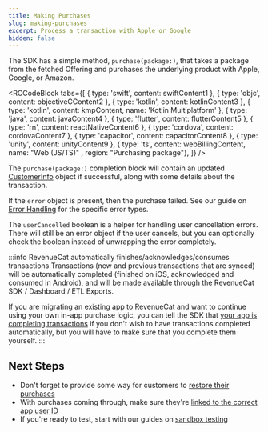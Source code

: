 ```yaml
---
title: Making Purchases
slug: making-purchases
excerpt: Process a transaction with Apple or Google
hidden: false
---
```

The SDK has a simple method, `purchase(package:)`, that takes a package from the fetched Offering and purchases the underlying product with Apple, Google, or Amazon.


<RCCodeBlock tabs={[
    { type: 'swift', content: swiftContent1 },
    { type: 'objc', content: objectiveCContent2 },
    { type: 'kotlin', content: kotlinContent3 },
    { type: 'kotlin', content: kmpContent, name: 'Kotlin Multiplatform' },
    { type: 'java', content: javaContent4 },
    { type: 'flutter', content: flutterContent5 },
    { type: 'rn', content: reactNativeContent6 },
    { type: 'cordova', content: cordovaContent7 },
    { type: 'capacitor', content: capacitorContent8 },
    { type: 'unity', content: unityContent9 },
    { type: 'ts', content: webBillingContent, name: "Web (JS/TS)" , region: "Purchasing package"},
]} />

The `purchase(package:)` completion block will contain an updated [CustomerInfo](/customers/customer-info) object if successful, along with some details about the transaction.

If the `error` object is present, then the purchase failed. See our guide on [Error Handling](/test-and-launch/errors) for the specific error types.

The `userCancelled` boolean is a helper for handling user cancellation errors. There will still be an error object if the user cancels, but you can optionally check the boolean instead of unwrapping the error completely.

:::info RevenueCat automatically finishes/acknowledges/consumes transactions
Transactions (new and previous transactions that are synced) will be automatically completed (finished on iOS, acknowledged and consumed in Android), and will be made available through the RevenueCat SDK / Dashboard / ETL Exports.

If you are migrating an existing app to RevenueCat and want to continue using your own in-app purchase logic, you can tell the SDK that [your app is completing transactions](/migrating-to-revenuecat/sdk-or-not/finishing-transactions) if you don't wish to have transactions completed automatically, but you will have to make sure that you complete them yourself.
:::

## Next Steps

* Don't forget to provide some way for customers to [restore their purchases](/getting-started/restoring-purchases)
* With purchases coming through, make sure they're [linked to the correct app user ID](/customers/user-ids)
* If you're ready to test, start with our guides on [sandbox testing](/test-and-launch/sandbox)
